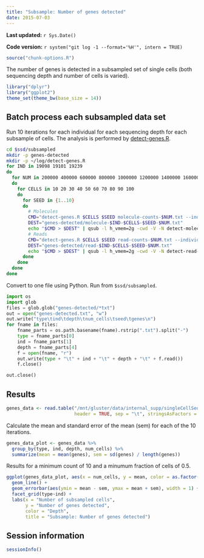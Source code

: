 ```yaml
---
title: "Subsample: Number of genes detected"
date: 2015-07-03
---
```


**Last updated:** `r Sys.Date()`

**Code version:** `r system("git log -1 --format='%H'", intern = TRUE)`

```r
source("chunk-options.R")
```

The number of genes is detected in a subsampled set of single cells (both sequencing depth and number of cells is varied).

```r
library("dplyr")
library("ggplot2")
theme_set(theme_bw(base_size = 14))
```

## Batch process each subsampled data set

Run 10 iterations for each individual for each sequencing depth for each subsample of cells.
The analysis is performed by [detect-genes.R](https://github.com/jdblischak/singleCellSeq/blob/master/code/detect-genes.R).

```bash
cd $ssd/subsampled
mkdir -p genes-detected
mkdir -p ~/log/detect-genes.R
for IND in 19098 19101 19239
do
  for NUM in 200000 400000 600000 800000 1000000 1200000 1400000 1600000 1800000 2000000 2200000 2400000 2600000 2800000 3000000 3200000 3400000 3600000 3800000 4000000
  do
    for CELLS in 10 20 30 40 50 60 70 80 90 100
    do
      for SEED in {1..10}
      do
        # Molecules
        CMD="detect-genes.R $CELLS $SEED molecule-counts-$NUM.txt --individual=$IND --count=10 --fraction=0.5"
        DEST="genes-detected/molecule-$IND-$CELLS-$SEED-$NUM.txt"
        echo "$CMD > $DEST" | qsub -l h_vmem=2g -cwd -V -N detect-molecule-$IND-$CELLS-$SEED-$NUM -j y -o ~/log/detect-genes.R
        # Reads
        CMD="detect-genes.R $CELLS $SEED read-counts-$NUM.txt --individual=$IND --count=10 --fraction=0.5"
        DEST="genes-detected/read-$IND-$CELLS-$SEED-$NUM.txt"
        echo "$CMD > $DEST" | qsub -l h_vmem=2g -cwd -V -N detect-read-$IND-$CELLS-$SEED-$NUM -j y -o ~/log/detect-genes.R
      done
    done
  done
done
```

Convert to one file using Python.
Run from `$ssd/subsampled`.

```python
import os
import glob
files = glob.glob("genes-detected/*txt")
out = open("genes-detected.txt", "w")
out.write("type\tind\tdepth\tnum_cells\tseed\tgenes\n")
for fname in files:
    fname_parts = os.path.basename(fname).rstrip(".txt").split("-")
    type = fname_parts[0]
    ind = fname_parts[1]
    depth = fname_parts[4]
    f = open(fname, "r")
    out.write(type + "\t" + ind + "\t" + depth + "\t" + f.read())
    f.close()

out.close()
```

## Results

```r
genes_data <- read.table("/mnt/gluster/data/internal_supp/singleCellSeq/subsampled/genes-detected.txt",
                         header = TRUE, sep = "\t", stringsAsFactors = FALSE)
```

Calculate the mean and standard error of the mean (sem) for each of the 10 iterations.

```r
genes_data_plot <- genes_data %>%
  group_by(type, ind, depth, num_cells) %>%
  summarize(mean = mean(genes), sem = sd(genes) / length(genes))
```

Results for a minimum count of 10 and a minumum fraction of cells of 0.5.

```r
ggplot(genes_data_plot, aes(x = num_cells, y = mean, color = as.factor(depth))) +
  geom_line() +
  geom_errorbar(aes(ymin = mean - sem, ymax = mean + sem), width = 1) +
  facet_grid(type~ind) +
  labs(x = "Number of subsampled cells",
       y = "Number of genes detected",
       color = "Depth",
       title = "Subsample: Number of genes detected")
```

## Session information

```r
sessionInfo()
```

